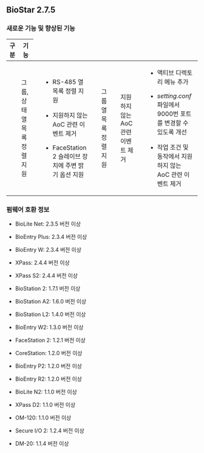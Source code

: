 ## BioStar 2.7.5

### 새로운 기능 및 향상된 기능

<Table className='col2-2-8'>
<Thead>

<Th>구분</Th>

<Th>기능</Th>

</Thead>
<Tbody>
<Row>

<Td><Cmd sid='common.gnb.user' /></Td>

<Td>

그룹, 상태 열 목록 정렬 지원

</Td>
</Row>
<Row>

<Td><Cmd sid='common.gnb.device' /></Td>

<Td>

* RS-485 열 목록 정렬 지원

* 지원하지 않는 AoC 관련 이벤트 제거

* FaceStation 2 슬레이브 장치에 주변 밝기 옵션 지원

</Td>
</Row>
<Row>

<Td><Cmd sid='common.gnb.door' /></Td>

<Td>

그룹 열 목록 정렬 지원

</Td>
</Row>
<Row>

<Td><Cmd sid='common.gnb.video' /></Td>

<Td>

지원하지 않는 AoC 관련 이벤트 제거

</Td>
</Row>
<Row>

<Td><Cmd sid='common.setting' /></Td>

<Td>

* 액티브 디렉토리 메뉴 추가

* *setting.conf* 파일에서 9000번 포트를 변경할 수 있도록 개선

* 작업 조건 및 동작에서 지원하지 않는 AoC 관련 이벤트 제거

</Td>
</Row>
</Tbody>
</Table>

### 펌웨어 호환 정보

* BioLite Net: 2.3.5 버전 이상

* BioEntry Plus: 2.3.4 버전 이상

* BioEntry W: 2.3.4 버전 이상

* XPass: 2.4.4 버전 이상

* XPass S2: 2.4.4 버전 이상

* BioStation 2: 1.7.1 버전 이상

* BioStation A2: 1.6.0 버전 이상

* BioStation L2: 1.4.0 버전 이상

* BioEntry W2: 1.3.0 버전 이상

* FaceStation 2: 1.2.1 버전 이상

* CoreStation: 1.2.0 버전 이상

* BioEntry P2: 1.2.0 버전 이상

* BioEntry R2: 1.2.0 버전 이상

* BioLite N2: 1.1.0 버전 이상

* XPass D2: 1.1.0 버전 이상

* OM-120: 1.1.0 버전 이상

* Secure I/O 2: 1.2.4 버전 이상

* DM-20: 1.1.4 버전 이상